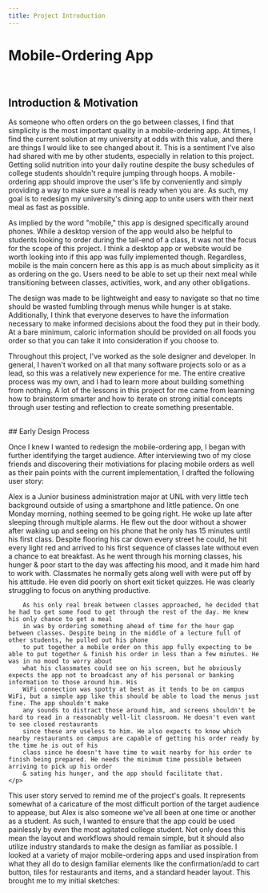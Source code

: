 ```yaml
---
title: Project Introduction
---
```


# Mobile-Ordering App

<br />

## Introduction & Motivation
<p>
    As someone who often orders on the go between classes, I find that simplicity is the most important quality in
    a mobile-ordering app. At times, I find the current solution at my university at odds with this value, and there
    are things I would like to see changed about it. This is a sentiment I've also had shared with me by other students,
    especially in relation to this project. Getting solid nutrition into your daily routine despite the busy schedules of 
    college students shouldn't require jumping through hoops. A mobile-ordering app should improve the user's life by
    conveniently and simply providing a way to make sure a meal is ready when you are. As such, my goal is to redesign my 
    university's dining app to unite users with their next meal as fast as possible.
</p>

<p>
    As implied by the word "mobile," this app is designed specifically around phones. While a desktop version of the
    app would also be helpful to students looking to order during the tail-end of a class, it was not the focus for
    the scope of this project. I think a desktop app or website would be worth looking into if this app was fully implemented though.
    Regardless, mobile is the main concern here as this app is as much about simplicity as it as ordering on the go. Users
    need to be able to set up their next meal while transitioning between classes, activities, work, and any other obligations.
</p>

<p>
    The design was made to be lightweight and easy to navigate so that no time should be wasted fumbling
    through menus while hunger is at stake. Additionally, I think that everyone deserves to have the information necessary
    to make informed decisions about the food they put in their body. At a bare minimum, caloric information should be
    provided on all foods you order so that you can take it into consideration if you choose to.
</p>

<p>
    Throughout this project, I've worked as the sole designer and developer. In general, I haven't worked on all that many
    software projects solo or as a lead, so this was a relatively new experience for me. The entire creative process was
    my own, and I had to learn more about building something from nothing. A lot of the lessons in this project for me
    came from learning how to brainstorm smarter and how to iterate on strong initial concepts through user testing and
    reflection to create something presentable.
</p>
<br />
## Early Design Process
<p>
    Once I knew I wanted to redesign the mobile-ordering app, I began with further identifying the target audience. After
    interviewing two of my close friends and discovering their motiviations for placing mobile orders as well as their pain points
    with the current implementation, I drafted the following user story:
    
</p>

<div style={{display: "flex", width: "100%", justifyContent: "center"}}>
    <p style={{width: "75%", textAlign: "center"}}>
        Alex is a Junior business administration major at UNL with very little tech background outside of using a smartphone and little patience.
        On one Monday morning, nothing seemed to be going right. He woke up late after sleeping through multiple alarms. He flew out the door without
        a shower after waking up and seeing on his phone that he only has 15 minutes until his first class. Despite flooring his car down every street he could,
        he hit every light red and arrived to his first sequence of classes late without even a chance to eat breakfast. As he went through his morning classes,
        his hunger & poor start to the day was affecting his mood, and it made him hard to work with. Classmates he normally gets along well with were put off by his attitude.
        He even did poorly on short exit ticket quizzes. He was clearly struggling to focus on anything productive.

        As his only real break between classes approached, he decided that he had to get some food to get through the rest of the day. He knew his only chance to get a meal 
        in was by ordering something ahead of time for the hour gap between classes. Despite being in the middle of a lecture full of other students, he pulled out his phone
        to put together a mobile order on this app fully expecting to be able to put together & finish his order in less than a few minutes. He was in no mood to worry about
        what his classmates could see on his screen, but he obviously expects the app not to broadcast any of his personal or banking information to those around him. His 
        WiFi connection was spotty at best as it tends to be on campus WiFi, but a simple app like this should be able to load the menus just fine. The app shouldn't make 
        any sounds to distract those around him, and screens shouldn't be hard to read in a reasonably well-lit classroom. He doesn't even want to see closed restaurants 
        since these are useless to him. He also expects to know which nearby restaurants on campus are capable of getting his order ready by the time he is out of his 
        class since he doesn't have time to wait nearby for his order to finish being prepared. He needs the minimum time possible between arriving to pick up his order 
        & sating his hunger, and the app should facilitate that.
    </p>
</div>

<p>
    This user story served to remind me of the project's goals. It represents somewhat of a caricature of the most difficult 
    portion of the target audience to appease, but Alex is also someone we've all been at one time or another as a student. As
    such, I wanted to ensure that the app could be used painlessly by even the most agitated college student. Not only does this mean
    the layout and workflows should remain simple, but it should also utilize industry standards to make the design as familiar
    as possible. I looked at a variety of major mobile-ordering apps and used inspiration from what they all do to design familiar
    elements like the confirmation/add to cart button, tiles for restaurants and items, and a standard header layout. This brought
    me to my initial sketches:
</p>